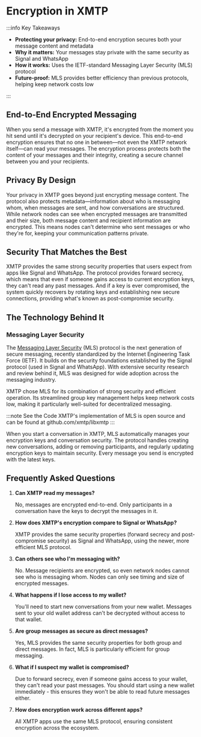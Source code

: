 # Encryption in XMTP

:::info Key Takeaways

- **Protecting your privacy:** End-to-end encryption secures both your message content and metadata
- **Why it matters:** Your messages stay private with the same security as Signal and WhatsApp
- **How it works:** Uses the IETF-standard Messaging Layer Security (MLS) protocol
- **Future-proof:** MLS provides better efficiency than previous protocols, helping keep network costs low

:::

## End-to-End Encrypted Messaging

When you send a message with XMTP, it's encrypted from the moment you hit send until it's decrypted on your recipient's device. This end-to-end encryption ensures that no one in between—not even the XMTP network itself—can read your messages. The encryption process protects both the content of your messages and their integrity, creating a secure channel between you and your recipients.

## Privacy By Design

Your privacy in XMTP goes beyond just encrypting message content. The protocol also protects metadata—information about who is messaging whom, when messages are sent, and how conversations are structured. While network nodes can see when encrypted messages are transmitted and their size, both message content and recipient information are encrypted. This means nodes can't determine who sent messages or who they're for, keeping your communication patterns private.

## Security That Matches the Best

XMTP provides the same strong security properties that users expect from apps like Signal and WhatsApp. The protocol provides forward secrecy, which means that even if someone gains access to current encryption keys, they can't read any past messages. And if a key is ever compromised, the system quickly recovers by rotating keys and establishing new secure connections, providing what's known as post-compromise security.

## The Technology Behind It

### Messaging Layer Security

The [Messaging Layer Security](https://messaginglayersecurity.rocks/) (MLS) protocol is the next generation of secure messaging, recently standardized by the Internet Engineering Task Force (IETF). It builds on the security foundations established by the Signal protocol (used in Signal and WhatsApp). With extensive security research and review behind it, MLS was designed for wide adoption across the messaging industry.

XMTP chose MLS for its combination of strong security and efficient operation. Its streamlined group key management helps keep network costs low, making it particularly well-suited for decentralized messaging.

:::note See the Code
XMTP's implementation of MLS is open source and can be found at github.com/xmtp/libxmtp
:::

When you start a conversation in XMTP, MLS automatically manages your encryption keys and conversation security. The protocol handles creating new conversations, adding or removing participants, and regularly updating encryption keys to maintain security. Every message you send is encrypted with the latest keys.

## Frequently Asked Questions

1. **Can XMTP read my messages?**

   No, messages are encrypted end-to-end. Only participants in a conversation have the keys to decrypt the messages in it.

2. **How does XMTP's encryption compare to Signal or WhatsApp?**

   XMTP provides the same security properties (forward secrecy and post-compromise security) as Signal and WhatsApp, using the newer, more efficient MLS protocol.

3. **Can others see who I'm messaging with?**

   No. Message recipients are encrypted, so even network nodes cannot see who is messaging whom. Nodes can only see timing and size of encrypted messages.

4. **What happens if I lose access to my wallet?**

   You'll need to start new conversations from your new wallet. Messages sent to your old wallet address can't be decrypted without access to that wallet.

5. **Are group messages as secure as direct messages?**

   Yes, MLS provides the same security properties for both group and direct messages. In fact, MLS is particularly efficient for group messaging.

6. **What if I suspect my wallet is compromised?**

   Due to forward secrecy, even if someone gains access to your wallet, they can't read your past messages. You should start using a new wallet immediately - this ensures they won't be able to read future messages either.

7. **How does encryption work across different apps?**

   All XMTP apps use the same MLS protocol, ensuring consistent encryption across the ecosystem.
